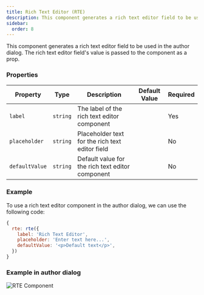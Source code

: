 ```yaml
---
title: Rich Text Editor (RTE)
description: This component generates a rich text editor field to be used in the author dialog.
sidebar:
  order: 8
---
```


This component generates a rich text editor field to be used in the author dialog.
The rich text editor field's value is passed to the component as a prop.

### Properties

| Property                | Type      | Description                                      | Default Value  | Required |
|-------------------------|-----------|--------------------------------------------------|----------------|----------|
| `label`                 | `string`  | The label of the rich text editor component      |                | Yes      |
| `placeholder`           | `string`  | Placeholder text for the rich text editor field  |                | No       |
| `defaultValue`          | `string`  | Default value for the rich text editor component |                | No       |

### Example
To use a rich text editor component in the author dialog, we can use the following code:
```jsx
{
  rte: rte({
    label: 'Rich Text Editor',
    placeholder: 'Enter text here...',
    defaultValue: '<p>Default text</p>',
  })
}
```

### Example in author dialog

![RTE Component](../../../assets/components/rte/rte.png)
